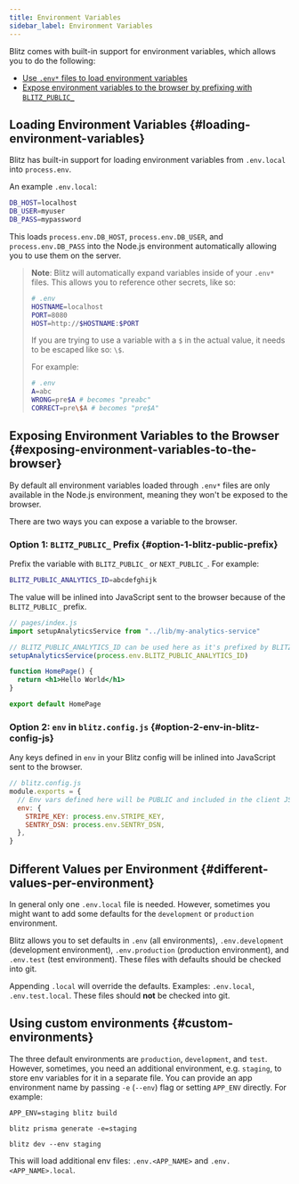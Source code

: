 ```yaml
---
title: Environment Variables
sidebar_label: Environment Variables
---
```


Blitz comes with built-in support for environment variables, which allows
you to do the following:

- [Use `.env*` files to load environment variables](#loading-environment-variables)
- [Expose environment variables to the browser by prefixing with `BLITZ_PUBLIC_`](#exposing-environment-variables-to-the-browser)

## Loading Environment Variables {#loading-environment-variables}

Blitz has built-in support for loading environment variables from
`.env.local` into `process.env`.

An example `.env.local`:

```bash
DB_HOST=localhost
DB_USER=myuser
DB_PASS=mypassword
```

This loads `process.env.DB_HOST`, `process.env.DB_USER`, and
`process.env.DB_PASS` into the Node.js environment automatically allowing
you to use them on the server.

> **Note**: Blitz will automatically expand variables inside of your
> `.env*` files. This allows you to reference other secrets, like so:
>
> ```bash
> # .env
> HOSTNAME=localhost
> PORT=8080
> HOST=http://$HOSTNAME:$PORT
> ```
>
> If you are trying to use a variable with a `$` in the actual value, it
> needs to be escaped like so: `\$`.
>
> For example:
>
> ```bash
> # .env
> A=abc
> WRONG=pre$A # becomes "preabc"
> CORRECT=pre\$A # becomes "pre$A"
> ```

## Exposing Environment Variables to the Browser {#exposing-environment-variables-to-the-browser}

By default all environment variables loaded through `.env*` files are only
available in the Node.js environment, meaning they won't be exposed to the
browser.

There are two ways you can expose a variable to the browser.

### Option 1: `BLITZ_PUBLIC_` Prefix {#option-1-blitz-public-prefix}

Prefix the variable with `BLITZ_PUBLIC_` or `NEXT_PUBLIC_`. For example:

```bash
BLITZ_PUBLIC_ANALYTICS_ID=abcdefghijk
```

The value will be inlined into JavaScript sent to the browser because of
the `BLITZ_PUBLIC_` prefix.

```jsx
// pages/index.js
import setupAnalyticsService from "../lib/my-analytics-service"

// BLITZ_PUBLIC_ANALYTICS_ID can be used here as it's prefixed by BLITZ_PUBLIC_
setupAnalyticsService(process.env.BLITZ_PUBLIC_ANALYTICS_ID)

function HomePage() {
  return <h1>Hello World</h1>
}

export default HomePage
```

### Option 2: `env` in `blitz.config.js` {#option-2-env-in-blitz-config-js}

Any keys defined in `env` in your Blitz config will be inlined into
JavaScript sent to the browser.

```js
// blitz.config.js
module.exports = {
  // Env vars defined here will be PUBLIC and included in the client JS bundle
  env: {
    STRIPE_KEY: process.env.STRIPE_KEY,
    SENTRY_DSN: process.env.SENTRY_DSN,
  },
}
```

## Different Values per Environment {#different-values-per-environment}

In general only one `.env.local` file is needed. However, sometimes you
might want to add some defaults for the `development` or `production`
environment.

Blitz allows you to set defaults in `.env` (all environments),
`.env.development` (development environment), `.env.production`
(production environment), and `.env.test` (test environment). These files
with defaults should be checked into git.

Appending `.local` will override the defaults. Examples: `.env.local`,
`.env.test.local`. These files should **not** be checked into git.

## Using custom environments {#custom-environments}

The three default environments are `production`, `development`, and
`test`. However, sometimes, you need an additional environment, e.g.
`staging`, to store env variables for it in a separate file. You can
provide an app environment name by passing `-e` (`--env`) flag or setting
`APP_ENV` directly. For example:

```
APP_ENV=staging blitz build

blitz prisma generate -e=staging

blitz dev --env staging
```

This will load additional env files: `.env.<APP_NAME>` and
`.env.<APP_NAME>.local`.
